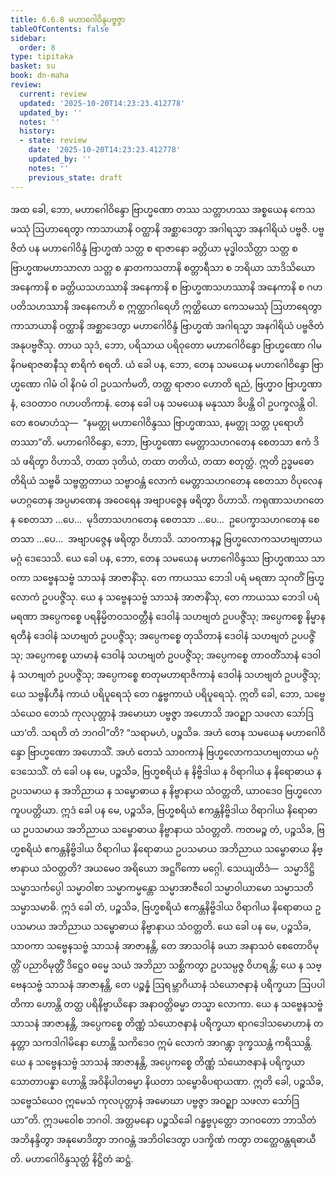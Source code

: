 ```yaml
---
title: 6.6.8 မဟာဂေါဝိန္ဒပဗ္ဗဇ္ဇာ
tableOfContents: false
sidebar:
  order: 8
type: tipitaka
basket: su
book: dn-maha
review:
  current: review
  updated: '2025-10-20T14:23:23.412778'
  updated_by: ''
  notes: ''
  history:
  - state: review
    date: '2025-10-20T14:23:23.412778'
    updated_by: ''
    notes: ''
    previous_state: draft
---
```



<DynamicBreadcrumb />


<ReviewStatus review={frontmatter.review} showDetails={true} />

<HypothesisAnnotation frontmatter={frontmatter} />

<Division number="326" book="dn-maha" e="ch" v="7" p="200">

<Paragraph number="738" book="dn-maha">
အထ ခေါ, ဘော, မဟာဂေါဝိန္ဒော ဗြာဟ္မဏော တဿ သတ္တာဟဿ အစ္စယေန ကေသမဿုံ ဩဟာရေတွာ ကာသာယာနိ ဝတ္ထာနိ အစ္ဆာဒေတွာ အဂါရသ္မာ အနဂါရိယံ ပဗ္ဗဇိ. ပဗ္ဗဇိတံ ပန မဟာဂေါဝိန္ဒံ ဗြာဟ္မဏံ သတ္တ စ ရာဇာနော ခတ္တိယာ မုဒ္ဓါဝသိတ္တာ သတ္တ စ ဗြာဟ္မဏမဟာသာလာ သတ္တ စ နှာတကသတာနိ စတ္တာရီသာ စ ဘရိယာ သာဒိသိယော အနေကာနိ စ ခတ္တိယသဟဿာနိ အနေကာနိ စ ဗြာဟ္မဏသဟဿာနိ အနေကာနိ စ ဂဟပတိသဟဿာနိ အနေကေဟိ စ ဣတ္ထာဂါရေဟိ ဣတ္ထိယော ကေသမဿုံ ဩဟာရေတွာ ကာသာယာနိ ဝတ္ထာနိ အစ္ဆာဒေတွာ မဟာဂေါဝိန္ဒံ ဗြာဟ္မဏံ အဂါရသ္မာ အနဂါရိယံ ပဗ္ဗဇိတံ အနုပဗ္ဗဇိံသု. တာယ သုဒံ, ဘော, ပရိသာယ ပရိဝုတော မဟာဂေါဝိန္ဒော ဗြာဟ္မဏော ဂါမနိဂမရာဇဓာနီသု စာရိကံ စရတိ. ယံ ခေါ ပန, ဘော, တေန သမယေန မဟာဂေါဝိန္ဒော ဗြာဟ္မဏော ဂါမံ ဝါ နိဂမံ ဝါ ဥပသင်္ကမတိ, တတ္ထ ရာဇာဝ ဟောတိ ရညံ, ဗြဟ္မာဝ ဗြာဟ္မဏာနံ, ဒေဝတာဝ ဂဟပတိကာနံ. တေန ခေါ ပန သမယေန မနုဿာ ခိပန္တိ ဝါ ဥပက္ခလန္တိ ဝါ. တေ ဧဝမာဟံသု—  “နမတ္ထု မဟာဂေါဝိန္ဒဿ ဗြာဟ္မဏဿ, နမတ္ထု သတ္တ ပုရောဟိတဿာ”တိ.
</Paragraph>

</Division>
<Division number="327" book="dn-maha" e="ch" v="7" p="200">

<Paragraph number="739" book="dn-maha">
မဟာဂေါဝိန္ဒော, ဘော, ဗြာဟ္မဏော မေတ္တာသဟဂတေန စေတသာ ဧကံ ဒိသံ ဖရိတွာ ဝိဟာသိ, တထာ ဒုတိယံ, တထာ တတိယံ, တထာ စတုတ္ထံ. ဣတိ ဥဒ္ဓမဓော တိရိယံ သဗ္ဗဓိ သဗ္ဗတ္တတာယ သဗ္ဗာဝန္တံ လောကံ မေတ္တာသဟဂတေန စေတသာ ဝိပုလေန မဟဂ္ဂတေန အပ္ပမာဏေန အဝေရေန အဗျာပဇ္ဇေန ဖရိတွာ ဝိဟာသိ. ကရုဏာသဟဂတေန စေတသာ …ပေ…  မုဒိတာသဟဂတေန စေတသာ …ပေ…  ဥပေက္ခာသဟဂတေန စေတသာ …ပေ…  အဗျာပဇ္ဇေန ဖရိတွာ ဝိဟာသိ. သာဝကာနဉ္စ ဗြဟ္မလောကသဟဗျတာယ မဂ္ဂံ ဒေသေသိ.
</Paragraph>

</Division>
<Division number="328" book="dn-maha" e="ch" v="7" p="201">

<Paragraph number="740" book="dn-maha">
ယေ ခေါ ပန, ဘော, တေန သမယေန မဟာဂေါဝိန္ဒဿ ဗြာဟ္မဏဿ သာဝကာ သဗ္ဗေနသဗ္ဗံ သာသနံ အာဇာနိံသု. တေ ကာယဿ ဘေဒါ ပရံ မရဏာ သုဂတိံ ဗြဟ္မလောကံ ဥပပဇ္ဇိံသု. ယေ န သဗ္ဗေနသဗ္ဗံ သာသနံ အာဇာနိံသု, တေ ကာယဿ ဘေဒါ ပရံ မရဏာ အပ္ပေကစ္စေ ပရနိမ္မိတဝသဝတ္တီနံ ဒေဝါနံ သဟဗျတံ ဥပပဇ္ဇိံသု; အပ္ပေကစ္စေ နိမ္မာနရတီနံ ဒေဝါနံ သဟဗျတံ ဥပပဇ္ဇိံသု; အပ္ပေကစ္စေ တုသိတာနံ ဒေဝါနံ သဟဗျတံ ဥပပဇ္ဇိံသု; အပ္ပေကစ္စေ ယာမာနံ ဒေဝါနံ သဟဗျတံ ဥပပဇ္ဇိံသု; အပ္ပေကစ္စေ တာဝတိံသာနံ ဒေဝါနံ သဟဗျတံ ဥပပဇ္ဇိံသု; အပ္ပေကစ္စေ စာတုမဟာရာဇိကာနံ ဒေဝါနံ သဟဗျတံ ဥပပဇ္ဇိံသု; ယေ သဗ္ဗနိဟီနံ ကာယံ ပရိပူရေသုံ တေ ဂန္ဓဗ္ဗကာယံ ပရိပူရေသုံ. ဣတိ ခေါ, ဘော, သဗ္ဗေသံယေဝ တေသံ ကုလပုတ္တာနံ အမောဃာ ပဗ္ဗဇ္ဇာ အဟောသိ အဝဉ္ဈာ သဖလာ သော်ဒြယာ’တိ. သရတိ တံ ဘဂဝါ”တိ?
</Paragraph>

</Division>
<Division number="329" book="dn-maha" e="ch" v="7" p="201">

<Paragraph number="741" book="dn-maha">
“သရာမဟံ, ပဉ္စသိခ. အဟံ တေန သမယေန မဟာဂေါဝိန္ဒော ဗြာဟ္မဏော အဟောသိံ. အဟံ တေသံ သာဝကာနံ ဗြဟ္မလောကသဟဗျတာယ မဂ္ဂံ ဒေသေသိံ. တံ ခေါ ပန မေ, ပဉ္စသိခ, ဗြဟ္မစရိယံ န နိဗ္ဗိဒါယ န ဝိရာဂါယ န နိရောဓာယ န ဥပသမာယ န အဘိညာယ န သမ္ဗောဓာယ န နိဗ္ဗာနာယ သံဝတ္တတိ, ယာဝဒေဝ ဗြဟ္မလောကူပပတ္တိယာ.
</Paragraph>

<Paragraph number="742" book="dn-maha">
ဣဒံ ခေါ ပန မေ, ပဉ္စသိခ, ဗြဟ္မစရိယံ ဧကန္တနိဗ္ဗိဒါယ ဝိရာဂါယ နိရောဓာယ ဥပသမာယ အဘိညာယ သမ္ဗောဓာယ နိဗ္ဗာနာယ သံဝတ္တတိ. ကတမဉ္စ တံ, ပဉ္စသိခ, ဗြဟ္မစရိယံ ဧကန္တနိဗ္ဗိဒါယ ဝိရာဂါယ နိရောဓာယ ဥပသမာယ အဘိညာယ သမ္ဗောဓာယ နိဗ္ဗာနာယ သံဝတ္တတိ? အယမေဝ အရိယော အဋ္ဌင်္ဂိကော မဂ္ဂေါ. သေယျထိဒံ—  သမ္မာဒိဋ္ဌိ သမ္မာသင်္ကပ္ပေါ သမ္မာဝါစာ သမ္မာကမ္မန္တော သမ္မာအာဇီဝေါ သမ္မာဝါယာမော သမ္မာသတိ သမ္မာသမာဓိ. ဣဒံ ခေါ တံ, ပဉ္စသိခ, ဗြဟ္မစရိယံ ဧကန္တနိဗ္ဗိဒါယ ဝိရာဂါယ နိရောဓာယ ဥပသမာယ အဘိညာယ သမ္ဗောဓာယ နိဗ္ဗာနာယ သံဝတ္တတိ.
</Paragraph>

</Division>
<Division number="330" book="dn-maha" e="ch" v="7" p="201">

<Paragraph number="743" book="dn-maha">
ယေ ခေါ ပန မေ, ပဉ္စသိခ, သာဝကာ သဗ္ဗေနသဗ္ဗံ သာသနံ အာဇာနန္တိ, တေ အာသဝါနံ ခယာ အနာသဝံ စေတောဝိမုတ္တိံ ပညာဝိမုတ္တိံ ဒိဋ္ဌေဝ ဓမ္မေ သယံ အဘိညာ သစ္ဆိကတွာ ဥပသမ္ပဇ္ဇ ဝိဟရန္တိ; ယေ န သဗ္ဗေနသဗ္ဗံ သာသနံ အာဇာနန္တိ, တေ ပဉ္စန္နံ ဩရမ္ဘာဂိယာနံ သံယောဇနာနံ ပရိက္ခယာ ဩပပါတိကာ ဟောန္တိ တတ္ထ ပရိနိဗ္ဗာယိနော အနာဝတ္တိဓမ္မာ တသ္မာ လောကာ. ယေ န သဗ္ဗေနသဗ္ဗံ သာသနံ အာဇာနန္တိ, အပ္ပေကစ္စေ တိဏ္ဏံ သံယောဇနာနံ ပရိက္ခယာ ရာဂဒေါသမောဟာနံ တနုတ္တာ သကဒါဂါမိနော ဟောန္တိ သကိဒေဝ ဣမံ လောကံ အာဂန္တွာ ဒုက္ခဿန္တံ ကရိဿန္တိ. ယေ န သဗ္ဗေနသဗ္ဗံ သာသနံ အာဇာနန္တိ, အပ္ပေကစ္စေ တိဏ္ဏံ သံယောဇနာနံ ပရိက္ခယာ သောတာပန္နာ ဟောန္တိ အဝိနိပါတဓမ္မာ နိယတာ သမ္ဗောဓိပရာယဏာ. ဣတိ ခေါ, ပဉ္စသိခ, သဗ္ဗေသံယေဝ ဣမေသံ ကုလပုတ္တာနံ အမောဃာ ပဗ္ဗဇ္ဇာ အဝဉ္ဈာ သဖလာ သော်ဒြယာ”တိ.
</Paragraph>

<Paragraph number="744" book="dn-maha">
ဣဒမဝေါစ ဘဂဝါ. အတ္တမနော ပဉ္စသိခေါ ဂန္ဓဗ္ဗပုတ္တော ဘဂဝတော ဘာသိတံ အဘိနန္ဒိတွာ အနုမောဒိတွာ ဘဂဝန္တံ အဘိဝါဒေတွာ ပဒက္ခိဏံ ကတွာ တတ္ထေဝန္တရဓာယီတိ.

</Paragraph>
</Division>

<Paragraph number="745" type="center" book="dn-maha">
မဟာဂေါဝိန္ဒသုတ္တံ နိဋ္ဌိတံ ဆဋ္ဌံ.
</Paragraph>